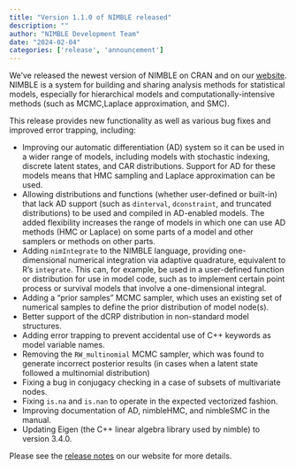 ```yaml
---
title: "Version 1.1.0 of NIMBLE released"
description: ""
author: "NIMBLE Development Team"
date: "2024-02-04"
categories: ['release', 'announcement']
---
```


We’ve released the newest version of NIMBLE on CRAN and on our [website](https://r-nimble.org/). NIMBLE is a system for building and sharing analysis methods for statistical models, especially for hierarchical models and computationally-intensive methods (such as MCMC,Laplace approximation, and SMC).

This release provides new functionality as well as various bug fixes and improved error trapping, including:

  * Improving our automatic differentiation (AD) system so it can be used in a wider range of models, including models with stochastic indexing, discrete latent states, and CAR distributions. Support for AD for these models means that HMC sampling and Laplace approximation can be used.
  * Allowing distributions and functions (whether user-defined or built-in) that lack AD support (such as `dinterval`, `dconstraint`, and truncated distributions) to be used and compiled in AD-enabled models. The added flexibility increases the range of models in which one can use AD methods (HMC or Laplace) on some parts of a model and other samplers or methods on other parts.
  * Adding `nimIntegrate` to the NIMBLE language, providing one-dimensional numerical integration via adaptive quadrature, equivalent to R’s `integrate`. This can, for example, be used in a user-defined function or distribution for use in model code, such as to implement certain point process or survival models that involve a one-dimensional integral.
  * Adding a “prior samples” MCMC sampler, which uses an existing set of numerical samples to define the prior distribution of model node(s).
  * Better support of the dCRP distribution in non-standard model structures.
  * Adding error trapping to prevent accidental use of C++ keywords as model variable names.
  * Removing the `RW_multinomial` MCMC sampler, which was found to generate incorrect posterior results (in cases when a latent state followed a multinomial distribution)
  * Fixing a bug in conjugacy checking in a case of subsets of multivariate nodes.
  * Fixing `is.na` and `is.nan` to operate in the expected vectorized fashion.
  * Improving documentation of AD, nimbleHMC, and nimbleSMC in the manual.
  * Updating Eigen (the C++ linear algebra library used by nimble) to version 3.4.0.

Please see the [release notes](https://r-nimble.org/more/news) on our website for more details.